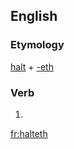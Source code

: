 ==English==

===Etymology===
[[halt]] + [[-eth]]

===Verb===
{{en-verb form}}

# {{archaic third-person singular of|halt}}

[[fr:halteth]]